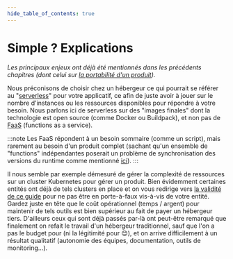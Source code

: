 ```yaml
---
hide_table_of_contents: true
---
```


# Simple ? Explications

_Les principaux enjeux ont déjà été mentionnés dans les précédents chapitres (dont celui sur [la portabilité d'un produit](database-for-everything/maintenance.mdx))._

Nous préconisons de choisir chez un hébergeur ce qui pourrait se référer au "[serverless](https://en.wikipedia.org/wiki/Serverless_computing)" pour votre applicatif, ce afin de juste avoir à jouer sur le nombre d'instances ou les ressources disponibles pour répondre à votre besoin. Nous parlons ici de serverless sur des "images finales" dont la technologie est open source (comme Docker ou Buildpack), et non pas de [FaaS](https://en.wikipedia.org/wiki/Function_as_a_service) (functions as a service).

:::note
Les FaaS répondent à un besoin sommaire (comme un script), mais rarement au besoin d'un produit complet (sachant qu'un ensemble de "functions" indépendantes poserait un problème de synchronisation des versions du runtime comme mentionné [ici](frontend-backend-close/monorepository.mdx)).
:::

Il nous semble par exemple démesuré de gérer la complexité de ressources sur un cluster Kubernetes pour gérer un produit. Bien évidemment certaines entités ont déjà de tels clusters en place et on vous redirige vers [la validité de ce guide](preamble/validity.mdx) pour ne pas être en porte-à-faux vis-à-vis de votre entité. Gardez juste en tête que le coût opérationnel (temps / argent) pour maintenir de tels outils est bien supérieur au fait de payer un hébergeur tiers. D'ailleurs ceux qui sont déjà passés par-là ont peut-être remarqué que finalement on refait le travail d'un hébergeur traditionnel, sauf que l'on a pas le budget pour (ni la légitimité pour 😊), et on arrive difficilement à un résultat qualitatif (autonomie des équipes, documentation, outils de monitoring…).
